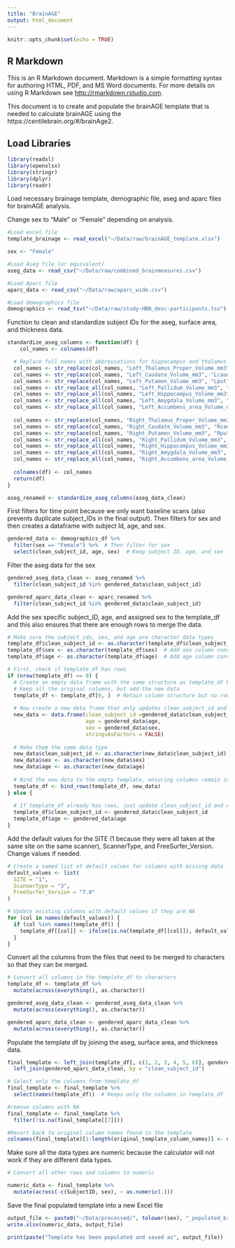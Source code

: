 ```yaml
---
title: "BrainAGE"
output: html_document
---
```


```r
knitr::opts_chunk$set(echo = TRUE)
```

## R Markdown

This is an R Markdown document. Markdown is a simple formatting syntax for authoring HTML, PDF, and MS Word documents. For more details on using R Markdown see <http://rmarkdown.rstudio.com>.

This document is to create and populate the brainAGE template that is needed to calculate brainAGE using the https://centilebrain.org/#/brainAge2. 

## Load Libraries

```r
library(readxl)
library(openxlsx)
library(stringr)
library(dplyr)
library(readr)
```
Load necessary brainage template, demographic file, aseg and aparc files for brainAGE analysis. 

Change sex to "Male" or "Female" depending on analysis.

```r
#Load excel file
template_brainage <- read_excel("~/Data/raw/brainAGE_template.xlsx")

sex <- "Female"

#Load Aseg file (or equivalent)
aseg_data <- read_csv("~/Data/raw/combined_brainmeasures.csv")

#Load Aparc file
aparc_data <- read_csv("~/Data/raw/aparc_wide.csv")

#Load demographics file
demographics <- read_tsv("~/Data/raw/study-HBN_desc-participants.tsv")
```

Function to clean and standardize subject IDs for the aseg, surface area, and thickness data. 

```r
standardize_aseg_columns <- function(df) {
    col_names <- colnames(df)

  # Replace full names with abbreviations for hippocampus and thalamus
  col_names <- str_replace(col_names, "Left_Thalamus_Proper_Volume_mm3", "Lthal")
  col_names <- str_replace(col_names, "Left_Caudate_Volume_mm3", "Lcaud")
  col_names <- str_replace(col_names, "Left_Putamen_Volume_mm3", "Lput")
  col_names <- str_replace_all(col_names, "Left_Pallidum_Volume_mm3", "Lpal")
  col_names <- str_replace_all(col_names, "Left_Hippocampus_Volume_mm3", "Lhippo")
  col_names <- str_replace_all(col_names, "Left_Amygdala_Volume_mm3", "Lamyg")
  col_names <- str_replace_all(col_names, "Left_Accumbens_area_Volume_mm3", "Laccumb")
  
  col_names <- str_replace(col_names, "Right_Thalamus_Proper_Volume_mm3", "Rthal")
  col_names <- str_replace(col_names, "Right_Caudate_Volume_mm3", "Rcaud")
  col_names <- str_replace(col_names, "Right_Putamen_Volume_mm3", "Rput")
  col_names <- str_replace_all(col_names, "Right_Pallidum_Volume_mm3", "Rpal")
  col_names <- str_replace_all(col_names, "Right_Hippocampus_Volume_mm3", "Rhippo")
  col_names <- str_replace_all(col_names, "Right_Amygdala_Volume_mm3", "Ramyg")
  col_names <- str_replace_all(col_names, "Right_Accumbens_area_Volume_mm3", "Raccumb")
  
  colnames(df) <- col_names  
  return(df)
}

aseg_renamed <- standardize_aseg_columns(aseg_data_clean)

```


First filters for time point because we only want baseline scans (also prevents duplicate subject_IDs in the final output). Then filters for sex and then creates a dataframe with subject Id, age, and sex. 

```r

gendered_data <- demographics_df %>%
  filter(sex == "Female") %>%  # Then filter for sex
  select(clean_subject_id, age, sex)  # Keep subject ID, age, and sex for merging

```

Filter the aseg data for the sex

```r
gendered_aseg_data_clean <- aseg_renamed %>%
  filter(clean_subject_id %in% gendered_data$clean_subject_id)

gendered_aparc_data_clean <- aparc_renamed %>%
  filter(clean_subject_id %in% gendered_data$clean_subject_id)
```

Add the sex specific subject_ID, age, and assigned sex to the template_df and this also ensures that there are enough rows to merge the data. 

```r

# Make sure the subject_ids, sex, and age are character data types
template_df$clean_subject_id <- as.character(template_df$clean_subject_id)
template_df$sex <- as.character(template_df$sex)  # Add sex column conversion
template_df$age <- as.character(template_df$age)  # Add age column conversion

# First, check if template_df has rows
if (nrow(template_df) == 0) {
  # Create an empty data frame with the same structure as template_df but add the subject IDs and age
  # Keep all the original columns, but add the new data
  template_df <- template_df[0, ]  # Retain column structure but no rows
  
  # Now create a new data frame that only updates clean_subject_id and AGE
  new_data <- data.frame(clean_subject_id =gendered_data$clean_subject_id,
                         age = gendered_data$age,
                         sex = gendered_data$sex,
                         stringsAsFactors = FALSE)
  
  # Make them the same data type
  new_data$clean_subject_id <- as.character(new_data$clean_subject_id)
  new_data$sex <- as.character(new_data$sex)
  new_data$age <- as.character(new_data$age)
  
  # Bind the new data to the empty template, ensuring columns remain intact
  template_df <- bind_rows(template_df, new_data)
} else {
  
  # If template_df already has rows, just update clean_subject_id and AGE columns
  template_df$clean_subject_id <- gendered_data$clean_subject_id
  template_df$age <- gendered_data$age
}
```

Add the default values for the SITE (1 because they were all taken at the same site on the same scanner), ScannerType, and FreeSurfer_Version. Change values if needed. 

```r

# Create a named list of default values for columns with missing data
default_values <- list(
  SITE = "1",
  ScannerType = "3",
  FreeSurfer_Version = "7.0"
)

# Update existing columns with default values if they are NA
for (col in names(default_values)) {
  if (col %in% names(template_df)) {
    template_df[[col]] <- ifelse(is.na(template_df[[col]]), default_values[[col]], template_df[[col]])
  }
}
```

Convert all the columns from the files that need to be merged to characters so that they can be merged.

```r

# Convert all columns in the template_df to characters
template_df <- template_df %>%
  mutate(across(everything(), as.character))

gendered_aseg_data_clean <- gendered_aseg_data_clean %>%
  mutate(across(everything(), as.character))

gendered_aparc_data_clean <- gendered_aparc_data_clean %>%
  mutate(across(everything(), as.character))

```

Populate the template df by joining the aseg, surface area, and thickness data. 

```r
final_template <- left_join(template_df[, c(1, 2, 3, 4, 5, 6)], gendered_aseg_data_clean, by = "clean_subject_id") %>%  
  left_join(gendered_aparc_data_clean, by = "clean_subject_id") 

# Select only the columns from template_df
final_template <- final_template %>%
  select(names(template_df))  # Keeps only the columns in template_df  

#remove columns with NA
final_template <- final_template %>%
  filter(!is.na(final_template[[7]]))

#Revert back to original column names found in the template
colnames(final_template)[1:length(original_template_column_names)] <- original_template_column_names

```

Make sure all the data types are numeric because the calculator will not work if they are different data types. 

```r

# Convert all other rows and columns to numeric

numeric_data <- final_template %>%
  mutate(across(-c(SubjectID, sex), ~ as.numeric(.)))

```

Save the final populated template into a new Excel file

```r

output_file <- paste0("~/Data/processed/", tolower(sex), "_populated_brainAGE_template.xlsx")
write.xlsx(numeric_data, output_file)

print(paste("Template has been populated and saved as", output_file))
```